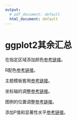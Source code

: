 ---
output:
  # pdf_document: default
  html_document: default
---

# ggplot2其余汇总
在指定区域添加颜色[参考链接](https://mp.weixin.qq.com/s/vN4nh6hi1udiDhHP7BfrOA)。

R配色[参考链接](https://zhuanlan.zhihu.com/p/94465497)。

主题模板套用[参考链接](https://zhuanlan.zhihu.com/p/29656775)。

坐标轴的调整[参考链接](https://r-charts.com/ggplot2/axis/)。

图例的位置调整[参考链接](https://zhuanlan.zhihu.com/p/30706933)。

添加P值和显著性水平[参考链接](https://blog.csdn.net/zhouhucheng00/article/details/106391872)。